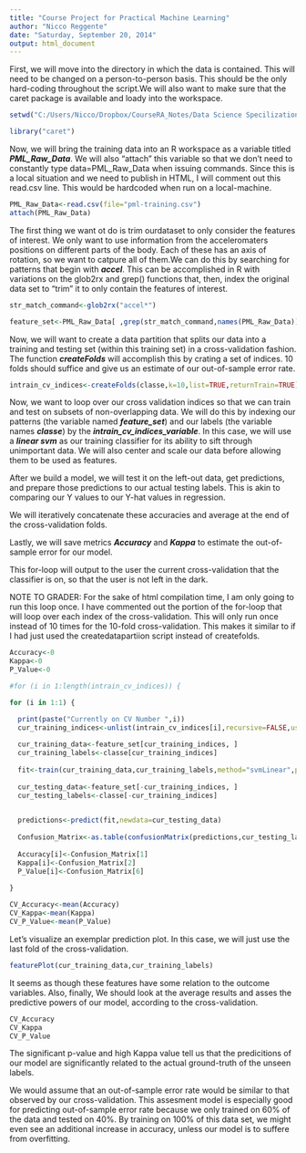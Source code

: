```yaml
---
title: "Course Project for Practical Machine Learning"
author: "Nicco Reggente"
date: "Saturday, September 20, 2014"
output: html_document
---
```

First, we will move into the directory in which the data is contained. This will need to be changed on a person-to-person basis. This should be the only hard-coding throughout the script.We will also want to make sure that the caret package is available and loady into the workspace.


```r

setwd("C:/Users/Nicco/Dropbox/CourseRA_Notes/Data Science Specilization/Practical Machine Learning/Course_Project/PML-Course-Project")

library("caret")
```

Now, we will bring the training data into an R workspace as a variable titled ***PML_Raw_Data***. We will also "attach" this variable so that we don't need to constantly type data=PML_Raw_Data when issuing commands. Since this is a local situation and we need to publish in HTML, I will comment out this read.csv line. This would be hardcoded when run on a local-machine.


```r

PML_Raw_Data<-read.csv(file="pml-training.csv")
attach(PML_Raw_Data)

```

The first thing we want ot do is trim ourdataset to only consider the features of interest. We only want to use information from the acceleromaters positions on different parts of the body. Each of these has an axis of rotation, so we want to catpure all of them.We can do this by searching for patterns that begin with ***accel***. This can be accomplished in R with variations on the glob2rx and grep() functions that, then, index the original data set to "trim" it to only contain the features of interest.

```r

str_match_command<-glob2rx("accel*")

feature_set<-PML_Raw_Data[ ,grep(str_match_command,names(PML_Raw_Data))]


```

Now, we will want to create a data partition that splits our data into a training and testing set (within this training set) in a cross-validation fashion. The function ***createFolds*** will accomplish this by crating a set of indices. 10 folds should suffice and give us an estimate of our out-of-sample error rate.


```r

intrain_cv_indices<-createFolds(classe,k=10,list=TRUE,returnTrain=TRUE)


```

Now, we want to loop over our cross validation indices so that we can train and test on subsets of non-overlapping data. We will do this by indexing our patterns (the variable named ***feature_set***) and our labels (the variable names ***classe***) by the ***intrain_cv_indices_variable***. In this case, we will use a ***linear svm*** as our training classifier for its ability to sift through unimportant data. We will also center and scale our data before allowing them to be used as features.

After we build a model, we will test it on the left-out data, get predictions, and prepare those predictions to our actual testing labels. This is akin to comparing our Y values to our Y-hat values in regression.

We will iteratively concatenate these accuracies and average at the end of the cross-validation folds.

Lastly, we will save metrics ***Accuracy*** and ***Kappa*** to estimate the out-of-sample error for our model.

This for-loop will output to the user the current cross-validation that the classifier is on, so that the user is not left in the dark. 

NOTE TO GRADER: For the sake of html compilation time, I am only going to run this loop once. I have commented out the portion of the for-loop that will loop over each index of the cross-validation. This will only run once instead of 10 times for the 10-fold cross-validation. This makes it similar to if I had just used the createdatapartiion script instead of createfolds.

```r

Accuracy<-0
Kappa<-0
P_Value<-0

#for (i in 1:length(intrain_cv_indices)) {

for (i in 1:1) {

  print(paste("Currently on CV Number ",i))
  cur_training_indices<-unlist(intrain_cv_indices[i],recursive=FALSE,use.names=FALSE)
  
  cur_training_data<-feature_set[cur_training_indices, ]
  cur_training_labels<-classe[cur_training_indices]
  
  fit<-train(cur_training_data,cur_training_labels,method="svmLinear",preProc=c("center","scale"))
  
  cur_testing_data<-feature_set[-cur_training_indices, ]
  cur_testing_labels<-classe[-cur_training_indices]

  
  predictions<-predict(fit,newdata=cur_testing_data)
  
  Confusion_Matrix<-as.table(confusionMatrix(predictions,cur_testing_labels)$overall)
  
  Accuracy[i]<-Confusion_Matrix[1]
  Kappa[i]<-Confusion_Matrix[2]
  P_Value[i]<-Confusion_Matrix[6]
  
}

CV_Accuracy<-mean(Accuracy)
CV_Kappa<-mean(Kappa)
CV_P_Value<-mean(P_Value)


```

Let's visualize an exemplar prediction plot. In this case, we will just use the last fold of the cross-validation.

```r

featurePlot(cur_training_data,cur_training_labels)

```

It seems as though these features have some relation to the outcome variables. Also, finally, We should look at the average results and asses the predictive powers of our model, according to the cross-validation.

```r
CV_Accuracy
CV_Kappa
CV_P_Value
```

The significant p-value and high Kappa value tell us that the predicitions of our model are significantly related to the actual ground-truth of the unseen labels.

We would assume that an out-of-sample error rate would be similar to that observed by our cross-validation. This assesment model is especially good for predicting out-of-sample error rate because we only trained on 60% of the data and tested on 40%. By training on 100% of this data set, we might even see an additional increase in accuracy, unless our model is to suffere from overfitting.
